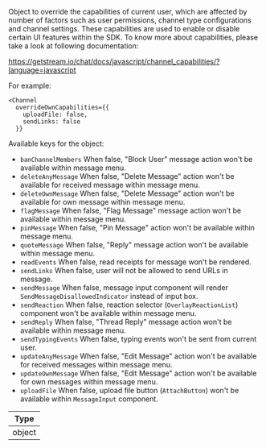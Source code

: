 Object to override the capabilities of current user, which are affected by number of factors such as user permissions, channel type configurations and channel settings.
These capabilities are used to enable or disable certain UI features within the SDK. To know more about capabilities, please take a look at following documentation:

https://getstream.io/chat/docs/javascript/channel_capabilities/?language=javascript

For example:

```tsx
<Channel
  overrideOwnCapabilities={{
    uploadFile: false,
    sendLinks: false
  }}
```

Available keys for the object:

- `banChannelMembers` When false, "Block User" message action won't be available within message menu.
- `deleteAnyMessage` When false, "Delete Message" action won't be available for received message within message menu.
- `deleteOwnMessage` When false, "Delete Message" action won't be available for own message within message menu.
- `flagMessage` When false, "Flag Message" message action won't be available within message menu.
- `pinMessage` When false, "Pin Message" action won't be available within message menu.
- `quoteMessage` When false, "Reply" message action won't be available within message menu.
- `readEvents` When false, read receipts for message won't be rendered.
- `sendLinks` When false, user will not be allowed to send URLs in message.
- `sendMessage` When false, message input component will render `SendMessageDisallowedIndicator` instead of input box.
- `sendReaction` When false, reaction selector (`OverlayReactionList`) component won't be available within message menu.
- `sendReply` When false, "Thread Reply" message action won't be available within message menu.
- `sendTypingEvents` When false, typing events won't be sent from current user.
- `updateAnyMessage` When false, "Edit Message" action won't be available for received messages within message menu.
- `updateOwnMessage` When false, "Edit Message" action won't be available for own messages within message menu.
- `uploadFile` When false, upload file button (`AttachButton`) won't be available within `MessageInput` component.

| Type   |
| ------ |
| object |
